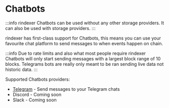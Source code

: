 # Chatbots

:::info
rindexer Chatbots can be used without any other storage providers. It can also be used with storage providers.
:::

rindexer has first-class support for Chatbots, this means you can use your favourite chat platform to
send messages to when events happen on chain.

:::info
Due to rate limits and also what most people require rindexer Chatbots will only start sending messages with a largest
block range of 10 blocks. Telegrams bots are really only meant to be ran sending live data not historic data.
:::

Supported Chatbots providers:

- [Telegram](/docs/start-building/chat-ops/telegram) - Send messages to your Telegram chats
- Discord - Coming soon
- Slack - Coming soon